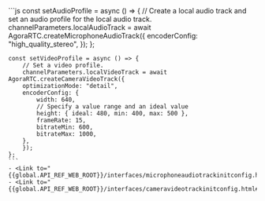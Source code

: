 <PlatformWrapper platform="web">
    ```js
    const setAudioProfile = async () => {
        // Create a local audio track and set an audio profile for the local audio track.
        channelParameters.localAudioTrack =
        await AgoraRTC.createMicrophoneAudioTrack({
            encoderConfig: "high_quality_stereo",
        });
    };

    const setVideoProfile = async () => {
        // Set a video profile.
        channelParameters.localVideoTrack = await AgoraRTC.createCameraVideoTrack({
        optimizationMode: "detail",
        encoderConfig: {
            width: 640,
            // Specify a value range and an ideal value
            height: { ideal: 480, min: 400, max: 500 },
            frameRate: 15,
            bitrateMin: 600,
            bitrateMax: 1000,
        },
        });
    };
    ```
    - <Link to="{{global.API_REF_WEB_ROOT}}/interfaces/microphoneaudiotrackinitconfig.html#encoderconfig">encoderConfig</Link>
    - <Link to="{{global.API_REF_WEB_ROOT}}/interfaces/cameravideotrackinitconfig.html#optimizationmode">optimizationMode</Link>
</PlatformWrapper>
